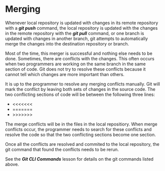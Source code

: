 # Merging

Whenever local repository is updated with changes in its remote repository
with a ***git push*** command, the local repository is updated with the
changes in the remote repository with the ***git pull*** command, or
one branch is updated with changes in another branch, git attempts to
automatically merge the changes into the destination repository or 
branch.

Most of the time, this merger is successful and nothing else needs to be done.
Sometimes, there are conflicts with the changes.  This often occurs when two
programmers are working on the same branch in the same section of code.
Git does not try to resolve these conflicts because it cannot tell which
changes are more important than others.

It is up to the programmer to resolve any merging conflicts manually.
Git will mark the conflict by leaving both sets of changes in the 
source code.  The two conflicting sections of code will be between
the following three lines:

- \<\<\<\<\<\<\<
- =======
- \>\>\>\>\>\>\>

The merge conflicts will be in the files in the local repositiory.
When merge conflicts occur, the programmer needs to search for these
conflicts and resolve the code so that the two conflicting sections
become one section.

Once all the conflicts are resolved and commited to the local repository,
the git command that found the conflicts needs to be rerun.  

See the ***Git CLI Commands*** lesson for details on the git commands
listed above.


